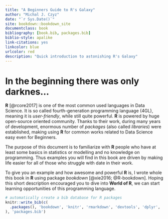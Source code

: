 ```yaml
--- 
title: "A Beginners Guide to R's Galaxy"
author: "Michal J. Czyz"
date: "`r Sys.Date()`"
site: bookdown::bookdown_site
documentclass: book
bibliography: [book.bib, packages.bib]
biblio-style: apalike
link-citations: yes
linkcolor: blue
urlcolor: red
description: "Quick introduction to astonishing R's Galaxy"
---
```


# In the beginning there was only darknes...
**R** [@rcore2017] is one of the most common used languages in Data Science. It is so called fourth-generation programming language (4GL), meaning it is *user-friendly*, while still quite powerful. **R** is powered by huge open-source oriented community. Thanks to their work, during many years of development, enormous number of *packages* (also called *libraries*) were established, making using **R** for common works related to Data Science easy even for Beginners.

The purpose of this document is to familiarize with **R** people who have at least some basics in statistics or modelling and no knowledge on programming. Thus examples you will find in this book are driven by making life easier for all of those who struggle with date in their work.

To give you an example and how awesome and powerful **R** is, I wrote whole this book in **R** using package *bookdown* [@xie2016; @R-bookdown]. Hoping this short description encouraged you to dive into **World of R**, we can start learning opportunities of this programming language.

```r
# automatically create a bib database for R packages
knitr::write_bib(c(
  .packages(), 'bookdown', 'knitr', 'rmarkdown', 'devtools', 'dplyr', 'stringr','tidyr', 'tidyverse', 'fitdistrplus', 'e1071', 'truncdist'
), 'packages.bib')
```
